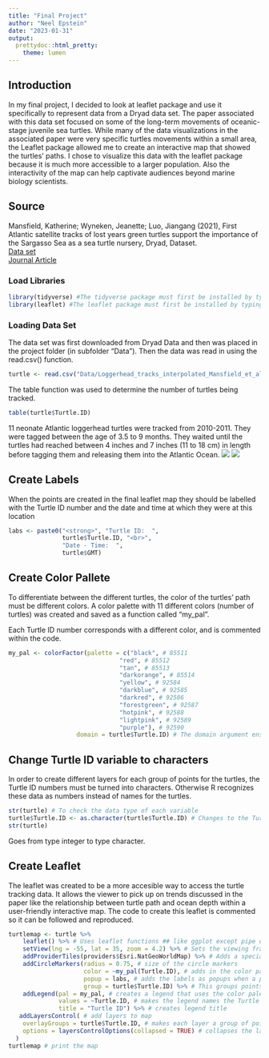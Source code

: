 ```yaml
---
title: "Final Project"
author: "Neel Epstein"
date: "2023-01-31"
output:
  prettydoc::html_pretty:
    theme: lumen
---
```


## Introduction

In my final project, I decided to look at leaflet package and use it specifically to represent data from a Dryad data set. The paper associated with this data set focused on some of the long-term movements of oceanic-stage juvenile sea turtles. While many of the data visualizations in the associated paper were very specific turtles movements within a small area, the Leaflet package allowed me to create an interactive map that showed the turtles' paths. I chose to visualize this data with the leaflet package because it is much more accessible to a larger population. Also the interactivity of the map can help captivate audiences beyond marine biology scientists.

## Source

Mansfield, Katherine; Wyneken, Jeanette; Luo, Jiangang (2021), First Atlantic satellite tracks of lost years green turtles support the importance of the Sargasso Sea as a sea turtle nursery, Dryad, Dataset.\
[Data set](https://doi.org/10.5061/dryad.x95x69ph9)\
[Journal Article](https://doi.org/10.1098/rspb.2013.3039)

### Load Libraries

```r
library(tidyverse) #The tidyverse package must first be installed by typing install.packages("tidyverse") in the Console
library(leaflet) #The leaflet package must first be installed by typing install.packages("leaflet") in the Console
```

### Loading Data Set

The data set was first downloaded from Dryad Data and then was placed in the project folder (in subfolder "Data"). Then the data was read in using the read.csv() function.

```r
turtle <- read.csv("Data/Loggerhead_tracks_interpolated_Mansfield_et_al_2014.csv")
```

The table function was used to determine the number of turtles being tracked.

```r
table(turtle$Turtle.ID)
```

11 neonate Atlantic loggerhead turtles were tracked from 2010-2011.
They were tagged between the age of 3.5 to 9 months. They waited until the turtles had reached between 4 inches and 7 inches (11 to 18 cm) in length before tagging them and releasing them into the Atlantic Ocean.
![](https://i.pinimg.com/originals/8c/26/f3/8c26f3e2b10e6a1e3ee507ebca24bafd.jpg) ![](https://www.sciencenews.org/wp-content/uploads/2017/12/122017_SZ_seaturtle_feat.jpg)

## Create Labels

When the points are created in the final leaflet map they should be labelled with the Turtle ID number and the date and time at which they were at this location

```r
labs <- paste0("<strong>", "Turtle ID:  ",
               turtle$Turtle.ID, "<br>",
               "Date - Time:  ",
               turtle$GMT)
```

## Create Color Pallete

To differentiate between the different turtles, the color of the turtles' path must be different colors. A color palette with 11 different colors (number of turtles) was created and saved as a function called "my_pal".

Each Turtle ID number corresponds with a different color, and is commented within the code.

```r
my_pal <- colorFactor(palette = c("black", # 85511
                               "red", # 85512
                               "tan", # 85513
                               "darkorange", # 85514
                               "yellow", # 92584
                               "darkblue", # 92585
                               "darkred", # 92586
                               "forestgreen", # 92587
                               "hotpink", # 92588
                               "lightpink", # 92589
                               "purple"), # 92590
                   domain = turtle$Turtle.ID) # The domain argument ensures that the colors are associated with the Turtle.ID column of the data set
```

## Change Turtle ID variable to characters

In order to create different layers for each group of points for the turtles, the Turtle ID numbers must be turned into characters. Otherwise R recognizes these data as numbers instead of names for the turtles.

```r
str(turtle) # To check the data type of each variable
turtle$Turtle.ID <- as.character(turtle$Turtle.ID) # Changes to the Turtle.ID variable data type to characters from numbers
str(turtle)
```

Goes from type integer to type character.

## Create Leaflet

The leaflet was created to be a more accesible way to access the turtle tracking data. It allows the viewer to pick up on trends discussed in the paper like the relationship between turtle path and ocean depth within a user-friendly interactive map. The code to create this leaflet is commented so it can be followed and reproduced.

```r
turtlemap <- turtle %>%
    leaflet() %>% # Uses leaflet functions ## like ggplot except pipe operators are used instead of "+" signs to add more elements
    setView(lng = -55, lat = 35, zoom = 4.2) %>% # Sets the viewing frame for the map. This can be changed by viewer by zooming in and out
    addProviderTiles(providers$Esri.NatGeoWorldMap) %>% # Adds a special map that shows ocean depth and has names of the various different parts of the Atlantic Ocean ## if I just wanted the default map I would type "addTiles()".
    addCircleMarkers(radius = 0.75, # size of the circle markers
                     color = ~my_pal(Turtle.ID), # adds in the color palette
                     popup = labs, # adds the labels as popups when a point is clicked on
                     group = turtle$Turtle.ID) %>% # This groups points for each turtle so layers can be created later
    addLegend(pal = my_pal, # creates a legend that uses the color palette
              values = ~Turtle.ID, # makes the legend names the Turtle ID numbers
              title = "Turtle ID") %>% # creates legend title
   addLayersControl( # add layers to map
    overlayGroups = turtle$Turtle.ID, # makes each layer a group of points from each turtle
    options = layersControlOptions(collapsed = TRUE) # collapses the layers panel so that the map is more visually appealling
  )
turtlemap # print the map
```
